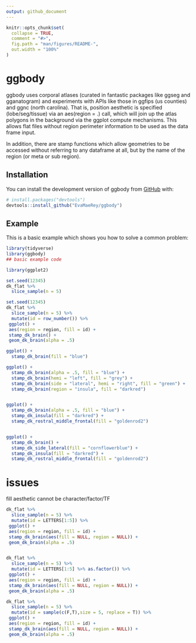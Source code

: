 ```yaml
---
output: github_document
---
```


<!-- README.md is generated from README.Rmd. Please edit that file -->

```r
knitr::opts_chunk$set(
  collapse = TRUE,
  comment = "#>",
  fig.path = "man/figures/README-",
  out.width = "100%"
)
```

# ggbody

<!-- badges: start -->
<!-- badges: end -->

ggbody uses corporal atlases (curated in fantastic packages like ggseg and gganatogram) and experiments with APIs like those in ggfips (us counties) and ggnc (north carolina).  That is, position aesthetic is specified (lobe/seg/tissue) via an aes(region = .) call, which will join up the atlas polygons in the background via the ggplot compute mechanisms.  This allows flat files without region perimeter information to be used as the data frame input.

In addition, there are stamp functions which allow geometries to be accessed without referring to any dataframe at all, but by the name of the region (or meta or sub region). 

## Installation

You can install the development version of ggbody from [GitHub](https://github.com/) with:

``` r
# install.packages("devtools")
devtools::install_github("EvaMaeRey/ggbody")
```

## Example

This is a basic example which shows you how to solve a common problem:

```r
library(tidyverse)
library(ggbody)
## basic example code

library(ggplot2)

set.seed(12345)
dk_flat %>% 
  slice_sample(n = 5)

set.seed(12345)
dk_flat %>% 
  slice_sample(n = 5) %>% 
  mutate(id = row_number()) %>% 
 ggplot() +
 aes(region = region, fill = id) +
 stamp_dk_brain() + 
 geom_dk_brain(alpha = .5)
```


```r
ggplot() + 
  stamp_dk_brain(fill = "blue")

ggplot() +
  stamp_dk_brain(alpha = .5, fill = "blue") +
  stamp_dk_brain(hemi = "left", fill = "grey") +
  stamp_dk_brain(side = "lateral", hemi = "right", fill = "green") +
  stamp_dk_brain(region = "insula", fill = "darkred")


ggplot() +
  stamp_dk_brain(alpha = .5, fill = "blue") +
  stamp_dk_insula(fill = "darkred") + 
  stamp_dk_rostral_middle_frontal(fill = "goldenrod2")


ggplot() +
  stamp_dk_brain() +
  stamp_dk_side_lateral(fill = "cornflowerblue") +
  stamp_dk_insula(fill = "darkred") + 
  stamp_dk_rostral_middle_frontal(fill = "goldenrod2")
```
# issues

fill aesthetic cannot be character/factor/TF

```r
dk_flat %>% 
  slice_sample(n = 5) %>% 
  mutate(id = LETTERS[1:5]) %>% 
 ggplot() +
 aes(region = region, fill = id) +
 stamp_dk_brain(aes(fill = NULL, region = NULL)) +
 geom_dk_brain(alpha = .5)


dk_flat %>% 
  slice_sample(n = 5) %>% 
  mutate(id = LETTERS[1:5] %>% as.factor()) %>% 
 ggplot() +
 aes(region = region, fill = id) +
 stamp_dk_brain(aes(fill = NULL, region = NULL)) +
 geom_dk_brain(alpha = .5)

dk_flat %>% 
  slice_sample(n = 5) %>% 
  mutate(id = sample(c(F,T),size = 5, replace = T)) %>% 
 ggplot() +
 aes(region = region, fill = id) +
 stamp_dk_brain(aes(fill = NULL, region = NULL)) +
 geom_dk_brain(alpha = .5)
```
